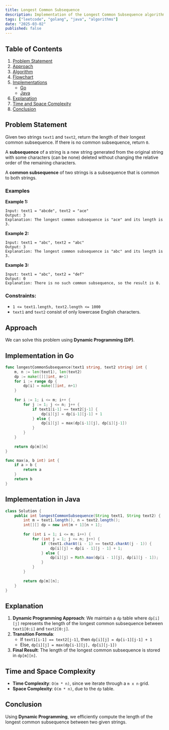 ```yaml
---
title: Longest Common Subsequence
description: Implementation of the Longest Common Subsequence algorithm with Go and Java.
tags: ["leetcode", "golang", "java", "algorithms"]
date: "2025-03-02"
published: false
---
```


## Table of Contents

1. [Problem Statement](#problem-statement)
2. [Approach](#approach)
3. [Algorithm](#algorithm)
4. [Flowchart](#flowchart)
5. [Implementations](#implementations)
   - [Go](#implementation-in-go)
   - [Java](#implementation-in-java)
6. [Explanation](#explanation)
7. [Time and Space Complexity](#time-and-space-complexity)
8. [Conclusion](#conclusion)

## Problem Statement


Given two strings `text1` and `text2`, return the length of their longest common subsequence. If there is no common subsequence, return `0`.

A **subsequence** of a string is a new string generated from the original string with some characters (can be none) deleted without changing the relative order of the remaining characters.

A **common subsequence** of two strings is a subsequence that is common to both strings.

### Examples

**Example 1:**

```
Input: text1 = "abcde", text2 = "ace"
Output: 3
Explanation: The longest common subsequence is "ace" and its length is 3.
```

**Example 2:**

```
Input: text1 = "abc", text2 = "abc"
Output: 3
Explanation: The longest common subsequence is "abc" and its length is 3.
```

**Example 3:**

```
Input: text1 = "abc", text2 = "def"
Output: 0
Explanation: There is no such common subsequence, so the result is 0.
```

### Constraints:

- `1 <= text1.length, text2.length <= 1000`
- `text1` and `text2` consist of only lowercase English characters.

## Approach

We can solve this problem using **Dynamic Programming (DP)**.

## Implementation in Go

```go
func longestCommonSubsequence(text1 string, text2 string) int {
    m, n := len(text1), len(text2)
    dp := make([][]int, m+1)
    for i := range dp {
        dp[i] = make([]int, n+1)
    }
    
    for i := 1; i <= m; i++ {
        for j := 1; j <= n; j++ {
            if text1[i-1] == text2[j-1] {
                dp[i][j] = dp[i-1][j-1] + 1
            } else {
                dp[i][j] = max(dp[i-1][j], dp[i][j-1])
            }
        }
    }
    
    return dp[m][n]
}

func max(a, b int) int {
    if a > b {
        return a
    }
    return b
}
```

## Implementation in Java

```java
class Solution {
    public int longestCommonSubsequence(String text1, String text2) {
        int m = text1.length(), n = text2.length();
        int[][] dp = new int[m + 1][n + 1];
        
        for (int i = 1; i <= m; i++) {
            for (int j = 1; j <= n; j++) {
                if (text1.charAt(i - 1) == text2.charAt(j - 1)) {
                    dp[i][j] = dp[i - 1][j - 1] + 1;
                } else {
                    dp[i][j] = Math.max(dp[i - 1][j], dp[i][j - 1]);
                }
            }
        }
        
        return dp[m][n];
    }
}
```

## Explanation

1. **Dynamic Programming Approach**: We maintain a `dp` table where `dp[i][j]` represents the length of the longest common subsequence between `text1[0:i]` and `text2[0:j]`.
2. **Transition Formula**:
   - If `text1[i-1] == text2[j-1]`, then `dp[i][j] = dp[i-1][j-1] + 1`
   - Else, `dp[i][j] = max(dp[i-1][j], dp[i][j-1])`
3. **Final Result**: The length of the longest common subsequence is stored in `dp[m][n]`.

## Time and Space Complexity

- **Time Complexity**: `O(m * n)`, since we iterate through a `m x n` grid.
- **Space Complexity**: `O(m * n)`, due to the `dp` table.

## Conclusion

Using **Dynamic Programming**, we efficiently compute the length of the longest common subsequence between two given strings.

